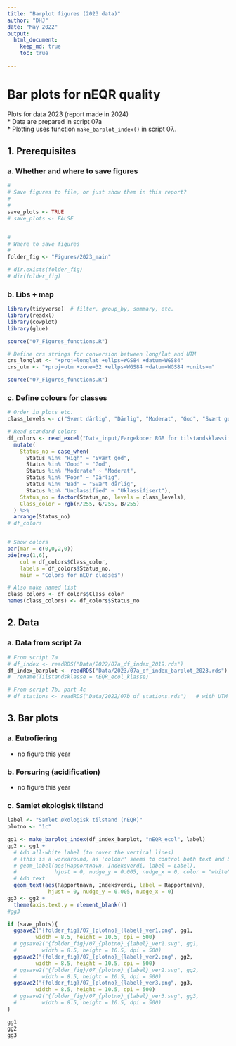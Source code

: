 ```yaml
---
title: "Barplot figures (2023 data)"
author: "DHJ"
date: "May 2022"
output: 
  html_document:
    keep_md: true
    toc: true
    
---
```


# Bar plots for nEQR quality   

Plots for data 2023 (report made in 2024)  
* Data are prepared in script 07a   
* Plotting uses function `make_barplot_index()` in script 07..  

## 1. Prerequisites  

### a. Whether and where to save figures  
```r
#
# Save figures to file, or just show them in this report?
#
#
save_plots <- TRUE
# save_plots <- FALSE


#
# Where to save figures
#
folder_fig <- "Figures/2023_main"

# dir.exists(folder_fig)
# dir(folder_fig)

```

### b. Libs + map  
```r

library(tidyverse)  # filter, group_by, summary, etc.
library(readxl)
library(cowplot)
library(glue)

source("07_Figures_functions.R")

# Define crs strings for conversion between long/lat and UTM
crs_longlat <- "+proj=longlat +ellps=WGS84 +datum=WGS84"
crs_utm <- "+proj=utm +zone=32 +ellps=WGS84 +datum=WGS84 +units=m"

source("07_Figures_functions.R")

```

### c. Define colours for classes  
```r

# Order in plots etc.
class_levels <- c("Svært dårlig", "Dårlig", "Moderat", "God", "Svært god", "Uklassifisert")

# Read standard colors
df_colors <- read_excel("Data_input/Fargekoder RGB for tilstandsklassifisering.xlsx", sheet = 2) %>%
  mutate(
    Status_no = case_when(
      Status %in% "High" ~ "Svært god",
      Status %in% "Good" ~ "God",
      Status %in% "Moderate" ~ "Moderat",
      Status %in% "Poor" ~ "Dårlig",
      Status %in% "Bad" ~ "Svært dårlig",
      Status %in% "Unclassified" ~ "Uklassifisert"),
    Status_no = factor(Status_no, levels = class_levels),
    Class_color = rgb(R/255, G/255, B/255)
  ) %>%
  arrange(Status_no)
# df_colors


# Show colors
par(mar = c(0,0,2,0))
pie(rep(1,6), 
    col = df_colors$Class_color, 
    labels = df_colors$Status_no, 
    main = "Colors for nEQr classes")  

# Also make named list
class_colors <- df_colors$Class_color
names(class_colors) <- df_colors$Status_no

```

## 2. Data   

### a. Data from script 7a 
```r

# From script 7a
# df_index <- readRDS("Data/2022/07a_df_index_2019.rds")
df_index_barplot <- readRDS("Data/2023/07a_df_index_barplot_2023.rds") # %>%
#  rename(Tilstandsklasse = nEQR_ecol_klasse)

# From script 7b, part 4c
# df_stations <- readRDS("Data/2022/07b_df_stations.rds")   # with UTM 32 coordinates

```


## 3. Bar plots

### a. Eutrofiering
* no figure this year  

### b. Forsuring (acidification)  
* no figure this year  

### c. Samlet økologisk tilstand 
```r

label <- "Samlet økologisk tilstand (nEQR)"
plotno <- "1c"

gg1 <- make_barplot_index(df_index_barplot, "nEQR_ecol", label)
gg2 <- gg1 + 
  # Add all-white label (to cover the vertical lines)
  # (this is a workaround, as 'colour' seems to control both text and border colour...)
  # geom_label(aes(Rapportnavn, Indeksverdi, label = Label),
  #            hjust = 0, nudge_y = 0.005, nudge_x = 0, color = "white", fill = "white") +
  # Add text
  geom_text(aes(Rapportnavn, Indeksverdi, label = Rapportnavn),
             hjust = 0, nudge_y = 0.005, nudge_x = 0)
gg3 <- gg2 + 
  theme(axis.text.y = element_blank())
#gg3

if (save_plots){
  ggsave2("{folder_fig}/07_{plotno}_{label}_ver1.png", gg1, 
         width = 8.5, height = 10.5, dpi = 500)
  # ggsave2("{folder_fig}/07_{plotno}_{label}_ver1.svg", gg1, 
  #        width = 8.5, height = 10.5, dpi = 500)
  ggsave2("{folder_fig}/07_{plotno}_{label}_ver2.png", gg2, 
         width = 8.5, height = 10.5, dpi = 500)
  # ggsave2("{folder_fig}/07_{plotno}_{label}_ver2.svg", gg2, 
  #        width = 8.5, height = 10.5, dpi = 500)
  ggsave2("{folder_fig}/07_{plotno}_{label}_ver3.png", gg3, 
         width = 8.5, height = 10.5, dpi = 500)
  # ggsave2("{folder_fig}/07_{plotno}_{label}_ver3.svg", gg3, 
  #        width = 8.5, height = 10.5, dpi = 500)
}

gg1
gg2
gg3


```
